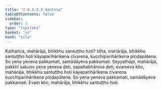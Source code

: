 ```yaml
---
title: "2.4.3.2.3 Santosa"
tableOfContents: false
sidebar:
  order: 3
type: "tipitaka"
basket: "su"
book: "sila"
---
```



<DynamicBreadcrumb />

<Division number="215" book="sila" bookNo="6" page="67">

<Paragraph number="306" book="sila">
Kathañca, mahārāja, bhikkhu santuṭṭho hoti? Idha, mahārāja, bhikkhu santuṭṭho hoti kāyaparihārikena cīvarena, kucchiparihārikena piṇḍapātena. So yena yeneva pakkamati, samādāyeva pakkamati. Seyyathāpi, mahārāja, pakkhī sakuṇo yena yeneva ḍeti, sapattabhārova ḍeti; evameva kho, mahārāja, bhikkhu santuṭṭho hoti kāyaparihārikena cīvarena kucchiparihārikena piṇḍapātena. So yena yeneva pakkamati, samādāyeva pakkamati. Evaṃ kho, mahārāja, bhikkhu santuṭṭho hoti.
</Paragraph>
</Division>
